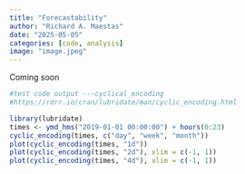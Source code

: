 ```yaml
---
title: "Forecastability"
author: "Richard A. Maestas"
date: "2025-05-05"
categories: [code, analysis]
image: "image.jpeg"
---
```


Coming soon

```r

#test code output ---cyclical_encoding
#https://rdrr.io/cran/lubridate/man/cyclic_encoding.html

library(lubridate)
times <- ymd_hms("2019-01-01 00:00:00") + hours(0:23)
cyclic_encoding(times, c("day", "week", "month"))
plot(cyclic_encoding(times, "1d"))
plot(cyclic_encoding(times, "2d"), xlim = c(-1, 1))
plot(cyclic_encoding(times, "4d"), xlim = c(-1, 1))


```
